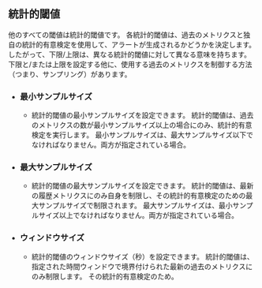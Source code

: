 ## 統計的閾値

他のすべての閾値は統計的閾値です。
各統計的閾値は、過去のメトリクスと独自の統計的有意検定を使用して、アラートが生成されるかどうかを決定します。
したがって、下限/上限は、異なる統計的閾値に対して異なる意味を持ちます。
下限と/または上限を設定する他に、使用する過去のメトリクスを制御する方法（つまり、サンプリング）があります。

- ### 最小サンプルサイズ
  - 統計的閾値の最小サンプルサイズを設定できます。
統計的閾値は、過去のメトリクスの数が最小サンプルサイズ以上の場合にのみ、統計的有意検定を実行します。
最小サンプルサイズは、最大サンプルサイズ以下でなければなりません。両方が指定されている場合。
- ### 最大サンプルサイズ
  - 統計的閾値の最大サンプルサイズを設定できます。
統計的閾値は、最新の履歴メトリクスにのみ自身を制限し、その統計的有意検定のための最大サンプルサイズで制限されます。
最大サンプルサイズは、最小サンプルサイズ以上でなければなりません。両方が指定されている場合。
- ### ウィンドウサイズ
  - 統計的閾値のウィンドウサイズ（秒）を設定できます。
統計的閾値は、指定された時間ウィンドウで境界付けられた最新の過去のメトリクスにのみ制限します。
その統計的有意検定のため。